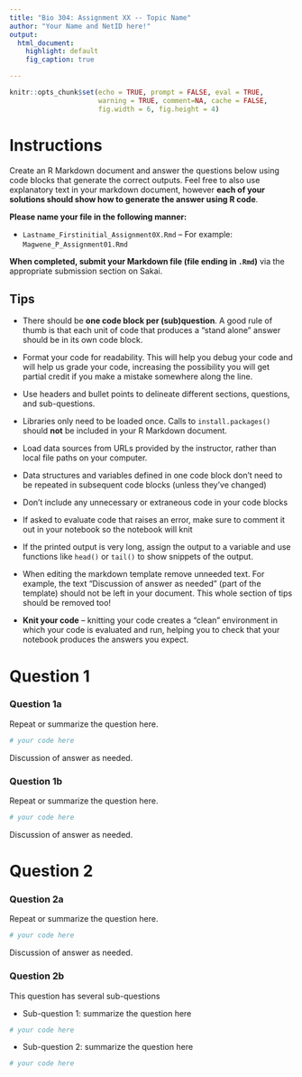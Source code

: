 ```yaml
---
title: "Bio 304: Assignment XX -- Topic Name"
author: "Your Name and NetID here!"
output:
  html_document:
    highlight: default
    fig_caption: true

---
```


```r
knitr::opts_chunk$set(echo = TRUE, prompt = FALSE, eval = TRUE, 
                      warning = TRUE, comment=NA, cache = FALSE,
                      fig.width = 6, fig.height = 4)
```


# Instructions <remove this section before submitting>

Create an R Markdown document and answer the questions below using code blocks that generate the correct outputs. Feel free to also use explanatory text in your markdown document, however **each of your solutions should show how to generate the answer using R code**.

**Please name your file in the following manner:**

* `Lastname_Firstinitial_Assignment0X.Rmd` -- For example: `Magwene_P_Assignment01.Rmd`

**When completed, submit your Markdown file (file ending in `.Rmd`)** via the appropriate submission section on Sakai.

## Tips <remove this section before submitting>

* There should be **one code block per (sub)question**. A good rule of thumb is that each unit of code that produces a "stand alone" answer should be in its own code block.

* Format your code for readability.  This will help you debug your code and will help us grade your code, increasing the possibility you will get partial credit if you make a mistake somewhere along the line.

* Use headers and bullet points to delineate different sections, questions, and sub-questions.

* Libraries only need to be loaded once. Calls to `install.packages()` should **not** be included in your R Markdown document. 

* Load data sources from URLs provided by the instructor, rather than local file paths on your computer.

* Data structures and variables defined in one code block don't need to be repeated in subsequent code blocks (unless they've changed)

* Don't include any unnecessary or extraneous code in your code blocks

* If asked to evaluate code that raises an error, make sure to comment it out in your notebook so the notebook will knit

* If the printed output is very long, assign the output to a variable and use functions like `head()` or `tail()` to show snippets of the output. 

* When editing the markdown template remove unneeded text. For example, the text "Discussion of answer as needed" (part of the template) should not be left in your document. This whole section of tips should be removed too!

* **Knit your code** -- knitting your code creates a "clean" environment in which your code is evaluated and run, helping you to check that your notebook produces the answers you expect.


# Question 1

###  Question 1a

Repeat or summarize the question here.
 
```r
# your code here
```
  
Discussion of answer as needed.
 

### Question 1b

Repeat or summarize the question here. 
 
```r
# your code here
```
  
Discussion of answer as needed.
  
# Question 2

### Question 2a

Repeat or summarize the question here.
 
```r
# your code here
```
  
Discussion of answer as needed.
 

### Question 2b

This question has several sub-questions

  * Sub-question 1: summarize the question here 
 
```r
# your code here
```

  * Sub-question 2: summarize the question here

```r
# your code here
```  

